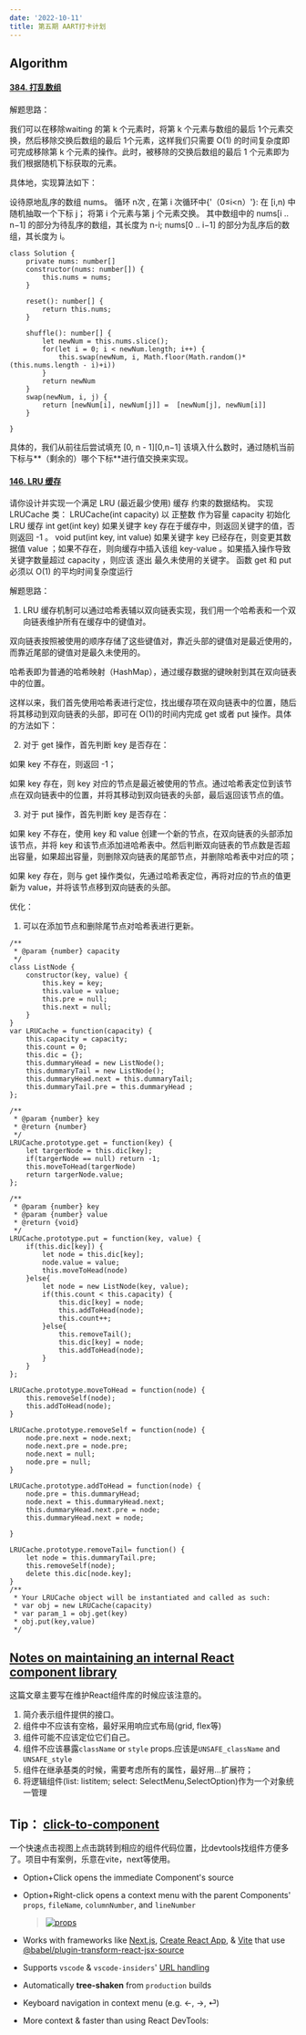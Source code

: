 ```yaml
---
date: '2022-10-11'
title: 第五期 AART打卡计划
---
```


## Algorithm

#### [384. 打乱数组](https://leetcode.cn/problems/shuffle-an-array/)

解题思路：

我们可以在移除waiting 的第 k 个元素时，将第 k 个元素与数组的最后 1个元素交换，然后移除交换后数组的最后 1个元素，这样我们只需要 O(1) 的时间复杂度即可完成移除第 k 个元素的操作。此时，被移除的交换后数组的最后 1 个元素即为我们根据随机下标获取的元素。

具体地，实现算法如下：

设待原地乱序的数组 nums。
循环 n次 , 在第 i 次循环中{'（0≤i<n）'}:
在 [i,n) 中随机抽取一个下标 j；
将第 i 个元素与第 j 个元素交换。
其中数组中的 nums[i .. n−1] 的部分为待乱序的数组，其长度为 n-i; nums[0 .. i−1] 的部分为乱序后的数组，其长度为 i。

```
class Solution {
    private nums: number[]
    constructor(nums: number[]) {
        this.nums = nums;
    }

    reset(): number[] {
        return this.nums;
    }

    shuffle(): number[] {
        let newNum = this.nums.slice();
        for(let i = 0; i < newNum.length; i++) {
            this.swap(newNum, i, Math.floor(Math.random()*(this.nums.length - i)+i))
        }
        return newNum
    }
    swap(newNum, i, j) {
        return [newNum[i], newNum[j]] =  [newNum[j], newNum[i]]
    }
    
}
```

具体的，我们从前往后尝试填充 [0, n - 1][0,n−1] 该填入什么数时，通过随机当前下标与**（剩余的）哪个下标**进行值交换来实现。

#### [146. LRU 缓存](https://leetcode.cn/problems/lru-cache/)

请你设计并实现一个满足  LRU (最近最少使用) 缓存 约束的数据结构。
实现 LRUCache 类：
LRUCache(int capacity) 以 正整数 作为容量 capacity 初始化 LRU 缓存
int get(int key) 如果关键字 key 存在于缓存中，则返回关键字的值，否则返回 -1 。
void put(int key, int value) 如果关键字 key 已经存在，则变更其数据值 value ；如果不存在，则向缓存中插入该组 key-value 。如果插入操作导致关键字数量超过 capacity ，则应该 逐出 最久未使用的关键字。
函数 get 和 put 必须以 O(1) 的平均时间复杂度运行

解题思路：

1. LRU 缓存机制可以通过哈希表辅以双向链表实现，我们用一个哈希表和一个双向链表维护所有在缓存中的键值对。

双向链表按照被使用的顺序存储了这些键值对，靠近头部的键值对是最近使用的，而靠近尾部的键值对是最久未使用的。

哈希表即为普通的哈希映射（HashMap），通过缓存数据的键映射到其在双向链表中的位置。

这样以来，我们首先使用哈希表进行定位，找出缓存项在双向链表中的位置，随后将其移动到双向链表的头部，即可在 O(1)的时间内完成 get 或者 put 操作。具体的方法如下：

2. 对于 get 操作，首先判断 key 是否存在：

如果 key 不存在，则返回 -1；

如果 key 存在，则 key 对应的节点是最近被使用的节点。通过哈希表定位到该节点在双向链表中的位置，并将其移动到双向链表的头部，最后返回该节点的值。

3. 对于 put 操作，首先判断 key 是否存在：

如果 key 不存在，使用 key 和 value 创建一个新的节点，在双向链表的头部添加该节点，并将 key 和该节点添加进哈希表中。然后判断双向链表的节点数是否超出容量，如果超出容量，则删除双向链表的尾部节点，并删除哈希表中对应的项；

如果 key 存在，则与 get 操作类似，先通过哈希表定位，再将对应的节点的值更新为 value，并将该节点移到双向链表的头部。

优化：

1. 可以在添加节点和删除尾节点对哈希表进行更新。

```
/**
 * @param {number} capacity
 */
class ListNode {
    constructor(key, value) {
        this.key = key;
        this.value = value;
        this.pre = null;
        this.next = null;
    }
}
var LRUCache = function(capacity) {
    this.capacity = capacity;
    this.count = 0;
    this.dic = {};
    this.dummaryHead = new ListNode();
    this.dummaryTail = new ListNode();
    this.dummaryHead.next = this.dummaryTail;
    this.dummaryTail.pre = this.dummaryHead ;
};

/** 
 * @param {number} key
 * @return {number}
 */
LRUCache.prototype.get = function(key) {
    let targerNode = this.dic[key];
    if(targerNode == null) return -1;
    this.moveToHead(targerNode)
    return targerNode.value;
};

/** 
 * @param {number} key 
 * @param {number} value
 * @return {void}
 */
LRUCache.prototype.put = function(key, value) {
    if(this.dic[key]) {
        let node = this.dic[key];
        node.value = value;
        this.moveToHead(node)
    }else{
        let node = new ListNode(key, value);
        if(this.count < this.capacity) {
            this.dic[key] = node;
            this.addToHead(node);
            this.count++;
        }else{
            this.removeTail();
            this.dic[key] = node;
            this.addToHead(node);
        }
    }
};

LRUCache.prototype.moveToHead = function(node) {
    this.removeSelf(node);
    this.addToHead(node);
}

LRUCache.prototype.removeSelf = function(node) {
    node.pre.next = node.next;
    node.next.pre = node.pre;
    node.next = null;
    node.pre = null;
}

LRUCache.prototype.addToHead = function(node) {
    node.pre = this.dummaryHead;
    node.next = this.dummaryHead.next;
    this.dummaryHead.next.pre = node;
    this.dummaryHead.next = node;
    
}

LRUCache.prototype.removeTail= function() {
    let node = this.dummaryTail.pre;
    this.removeSelf(node);
    delete this.dic[node.key];
}
/**
 * Your LRUCache object will be instantiated and called as such:
 * var obj = new LRUCache(capacity)
 * var param_1 = obj.get(key)
 * obj.put(key,value)
 */
```

## [Notes on maintaining an internal React component library](https://www.gabe.pizza/notes-on-component-libraries/)

这篇文章主要写在维护React组件库的时候应该注意的。

1. 简介表示组件提供的接口。
2. 组件中不应该有空格，最好采用响应式布局(grid, flex等)
3. 组件可能不应该定位它们自己。
4. 组件不应该暴露`className` or `style` props.应该是`UNSAFE_className` and `UNSAFE_style`
5. 组件在继承基类的时候，需要考虑所有的属性，最好用...扩展符；
6. 将逻辑组件(list: listitem; select: SelectMenu,SelectOption)作为一个对象统一管理

## Tip： [click-to-component](https://github.com/ericclemmons/click-to-component)

一个快速点击视图上点击跳转到相应的组件代码位置，比devtools找组件方便多了。项目中有案例，乐意在vite，next等使用。

- Option+Click opens the immediate Component's source

- Option+Right-click opens a context menu with the parent Components' `props`, `fileName`, `columnNumber`, and `lineNumber`

  > [![props](https://github.com/ericclemmons/click-to-component/raw/main/.github/props.png)](https://github.com/ericclemmons/click-to-component/blob/main/.github/props.png)

- Works with frameworks like [Next.js](https://nextjs.org/), [Create React App](https://create-react-app.dev/), & [Vite](https://github.com/vitejs/vite/tree/main/packages/plugin-react) that use [@babel/plugin-transform-react-jsx-source](https://github.com/babel/babel/tree/master/packages/babel-plugin-transform-react-jsx-source)

- Supports `vscode` & `vscode-insiders`' [URL handling](https://code.visualstudio.com/docs/editor/command-line#_opening-vs-code-with-urls)

- Automatically **tree-shaken** from `production` builds

- Keyboard navigation in context menu (e.g. ←, →, ⏎)

- More context & faster than using React DevTools:
